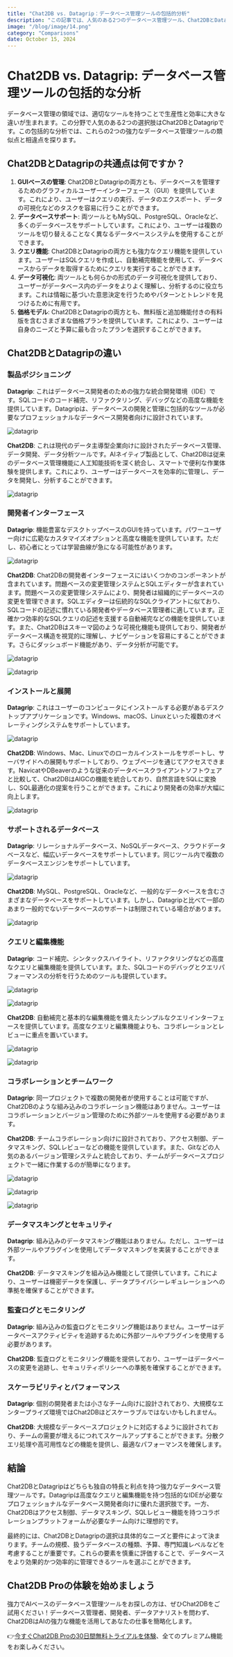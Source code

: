 ```yaml
---
title: "Chat2DB vs. Datagrip：データベース管理ツールの包括的分析"
description: "この記事では、人気のある2つのデータベース管理ツール、Chat2DBとDatagripを比較し、評価の一助とします。"
image: "/blog/image/14.png"
category: "Comparisons"
date: October 15, 2024
---
```


# Chat2DB vs. Datagrip: データベース管理ツールの包括的な分析

データベース管理の領域では、適切なツールを持つことで生産性と効率に大きな違いが生まれます。この分野で人気のある2つの選択肢はChat2DBとDatagripです。この包括的な分析では、これらの2つの強力なデータベース管理ツールの類似点と相違点を探ります。

## Chat2DBとDatagripの共通点は何ですか？

1. **GUIベースの管理**: Chat2DBとDatagripの両方とも、データベースを管理するためのグラフィカルユーザーインターフェース（GUI）を提供しています。これにより、ユーザーはクエリの実行、データのエクスポート、データの可視化などのタスクを容易に行うことができます。
2. **データベースサポート**: 両ツールともMySQL、PostgreSQL、Oracleなど、多くのデータベースをサポートしています。これにより、ユーザーは複数のツールを切り替えることなく異なるデータベースシステムを使用することができます。
3. **クエリ機能**: Chat2DBとDatagripの両方とも強力なクエリ機能を提供しています。ユーザーはSQLクエリを作成し、自動補完機能を使用して、データベースからデータを取得するためにクエリを実行することができます。
4. **データ可視化**: 両ツールとも何らかの形式のデータ可視化を提供しており、ユーザーがデータベース内のデータをよりよく理解し、分析するのに役立ちます。これは情報に基づいた意思決定を行うためやパターンとトレンドを見つけるために有用です。
5. **価格モデル**: Chat2DBとDatagripの両方とも、無料版と追加機能付きの有料版を含むさまざまな価格プランを提供しています。これにより、ユーザーは自身のニーズと予算に最も合ったプランを選択することができます。

## Chat2DBとDatagripの違い

### 製品ポジショニング

**Datagrip**: これはデータベース開発者のための強力な統合開発環境（IDE）です。SQLコードのコード補完、リファクタリング、デバッグなどの高度な機能を提供しています。Datagripは、データベースの開発と管理に包括的なツールが必要なプロフェッショナルなデータベース開発者向けに設計されています。

![datagrip](/image/blog/datagrip/1.png)

**Chat2DB**: これは現代のデータ主導型企業向けに設計されたデータベース管理、データ開発、データ分析ツールです。AIネイティブ製品として、Chat2DBは従来のデータベース管理機能に人工知能技術を深く統合し、スマートで便利な作業体験を提供します。これにより、ユーザーはデータベースを効率的に管理し、データを開発し、分析することができます。

![datagrip](/image/blog/datagrip/2.png)

### 開発者インターフェース

**Datagrip**: 機能豊富なデスクトップベースのGUIを持っています。パワーユーザー向けに広範なカスタマイズオプションと高度な機能を提供しています。ただし、初心者にとっては学習曲線が急になる可能性があります。

![datagrip](/image/blog/datagrip/3.png)

**Chat2DB**: Chat2DBの開発者インターフェースにはいくつかのコンポーネントが含まれています。問題ベースの変更管理システムとSQLエディターが含まれています。問題ベースの変更管理システムにより、開発者は組織的にデータベースの変更を管理できます。SQLエディターは伝統的なSQLクライアントに似ており、SQLコードの記述に慣れている開発者やデータベース管理者に適しています。正確かつ効率的なSQLクエリの記述を支援する自動補完などの機能を提供しています。また、Chat2DBはスキーマ図のような可視化機能も提供しており、開発者がデータベース構造を視覚的に理解し、ナビゲーションを容易にすることができます。さらにダッシュボード機能があり、データ分析が可能です。

![datagrip](/image/blog/datagrip/4.png)

![datagrip](/image/blog/datagrip/5.png)

### インストールと展開

**Datagrip**: これはユーザーのコンピュータにインストールする必要があるデスクトップアプリケーションです。Windows、macOS、Linuxといった複数のオペレーティングシステムをサポートしています。

![datagrip](/image/blog/datagrip/6.png)

**Chat2DB**: Windows、Mac、Linuxでのローカルインストールをサポートし、サーバサイドへの展開もサポートしており、ウェブページを通じてアクセスできます。NavicatやDBeaverのような従来のデータベースクライアントソフトウェアと比較して、Chat2DBはAIGCの機能を統合しており、自然言語をSQLに変換し、SQL最適化の提案を行うことができます。これにより開発者の効率が大幅に向上します。

![datagrip](/image/blog/datagrip/7.png)

### サポートされるデータベース

**Datagrip**: リレーショナルデータベース、NoSQLデータベース、クラウドデータベースなど、幅広いデータベースをサポートしています。同じツール内で複数のデータベースエンジンをサポートしています。

![datagrip](/image/blog/datagrip/8.png)

**Chat2DB**: MySQL、PostgreSQL、Oracleなど、一般的なデータベースを含むさまざまなデータベースをサポートしています。しかし、Datagripと比べて一部のあまり一般的でないデータベースのサポートは制限されている場合があります。

![datagrip](/image/blog/datagrip/9.png)

### クエリと編集機能

**Datagrip**: コード補完、シンタックスハイライト、リファクタリングなどの高度なクエリと編集機能を提供しています。また、SQLコードのデバッグとクエリパフォーマンスの分析を行うためのツールも提供しています。

![datagrip](/image/blog/datagrip/10.png)

![datagrip](/image/blog/datagrip/11.png)

**Chat2DB**: 自動補完と基本的な編集機能を備えたシンプルなクエリインターフェースを提供しています。高度なクエリと編集機能よりも、コラボレーションとレビューに重点を置いています。

![datagrip](/image/blog/datagrip/12.png)

![datagrip](/image/blog/datagrip/13.png)

### コラボレーションとチームワーク

**Datagrip**: 同一プロジェクトで複数の開発者が使用することは可能ですが、Chat2DBのような組み込みのコラボレーション機能はありません。ユーザーはコラボレーションとバージョン管理のために外部ツールを使用する必要があります。

**Chat2DB**: チームコラボレーション向けに設計されており、アクセス制御、データマスキング、SQLレビューなどの機能を提供しています。また、Gitなどの人気のあるバージョン管理システムと統合しており、チームがデータベースプロジェクトで一緒に作業するのが簡単になります。

![datagrip](/image/blog/datagrip/14.png)

![datagrip](/image/blog/datagrip/15.png)

![datagrip](/image/blog/datagrip/16.png)

### データマスキングとセキュリティ

**Datagrip**: 組み込みのデータマスキング機能はありません。ただし、ユーザーは外部ツールやプラグインを使用してデータマスキングを実装することができます。

**Chat2DB**: データマスキングを組み込み機能として提供しています。これにより、ユーザーは機密データを保護し、データプライバシーレギュレーションへの準拠を確保することができます。

### 監査ログとモニタリング

**Datagrip**: 組み込みの監査ログとモニタリング機能はありません。ユーザーはデータベースアクティビティを追跡するために外部ツールやプラグインを使用する必要があります。

**Chat2DB**: 監査ログとモニタリング機能を提供しており、ユーザーはデータベースの変更を追跡し、セキュリティポリシーへの準拠を確保することができます。

### スケーラビリティとパフォーマンス

**Datagrip**: 個別の開発者または小さなチーム向けに設計されており、大規模なエンタープライズ環境ではChat2DBほどスケーラブルではないかもしれません。

**Chat2DB**: 大規模なデータベースプロジェクトに対応するように設計されており、チームの需要が増えるにつれてスケールアップすることができます。分散クエリ処理や高可用性などの機能を提供し、最適なパフォーマンスを確保します。

## 結論

Chat2DBとDatagripはどちらも独自の特長と利点を持つ強力なデータベース管理ツールです。Datagripは高度なクエリと編集機能を持つ包括的なIDEが必要なプロフェッショナルなデータベース開発者向けに優れた選択肢です。一方、Chat2DBはアクセス制御、データマスキング、SQLレビュー機能を持つコラボレーションプラットフォームが必要なチーム向けに理想的です。

最終的には、Chat2DBとDatagripの選択は具体的なニーズと要件によって決まります。チームの規模、扱うデータベースの種類、予算、専門知識レベルなどを考慮することが重要です。これらの要素を慎重に評価することで、データベースをより効果的かつ効率的に管理できるツールを選ぶことができます。

## Chat2DB Proの体験を始めましょう

強力でAIベースのデータベース管理ツールをお探しの方は、ぜひChat2DBをご試用ください！データベース管理者、開発者、データアナリストを問わず、Chat2DBはAIの強力な機能を活用してあなたの仕事を簡略化します。

👉[今すぐChat2DB Proの30日間無料トライアルを体験](https://chat2db.ai/pricing)、全てのプレミアム機能をお楽しみください。
